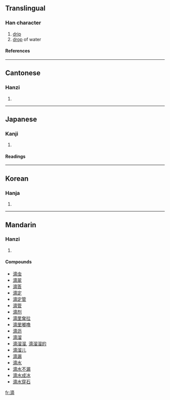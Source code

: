 ==Translingual==
===Han character===
{{Han char|rn=85|rad=水|as=11|sn=14|four=3012<sub>7</sub>|canj=水卜金月 (EYCB)}}
# [[drip]]
# [[drop]] of water
====References====
{{Han ref|kx=0644.030|dkj=18084|dj=1051.160|hdz=31729.020|uh=6EF4|ud=28404|bh=BA77|bd=47735}}

----
==Cantonese==
===Hanzi===
{{yue-hanzi|jyut=|y=dik1}}
# {{defn|Cantonese}}

----
==Japanese==
===Kanji===
{{ja-kanji|grade=|rs=水11}}
# {{defn|Japanese}} 
====Readings====
{{ja-readings|on=[[てき]] (teki)|kun=[[したたる]] (shitataru), [[しずく]] (shizuku), [[したたり]] (shitatari)}}

----
==Korean==
===Hanja===
{{ko-hanja|hangeul=적|eumhun=|rv=jeok|mr=chŏk|y=cek}}
# {{defn|Korean}}

----
==Mandarin==
===Hanzi===
{{cmn-hanzi|pin=[[dī]] (di1)|wg=ti<sup>1</sup>}}
# {{defn|Mandarin}}

====Compounds====
*[[滴虫]]
*[[滴翠]]
*[[滴答]]
*[[滴定]]
*[[滴定管]]
*[[滴管]]
*[[滴剂]]
*[[滴里耷拉]]
*[[滴里嘟噜]]
*[[滴沥]]
*[[滴溜]]
*[[滴溜溜]], [[滴溜溜的]]
*[[滴溜儿]]
*[[滴漏]]
*[[滴水]]
*[[滴水不漏]]
*[[滴水成冰]]
*[[滴水穿石]]

[[fr:滴]]